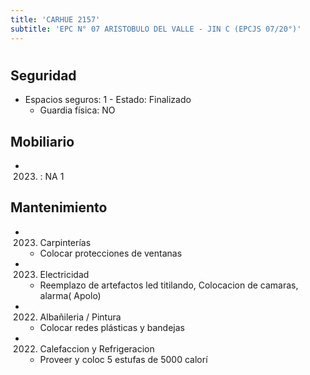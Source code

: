```yaml
---
title: 'CARHUE 2157'
subtitle: 'EPC N° 07 ARISTOBULO DEL VALLE - JIN C (EPCJS 07/20°)'
---
```


#


## Seguridad

*  Espacios seguros: 1 - Estado: Finalizado 
    + Guardia física: NO





## Mobiliario

*  (2023) : NA 1 





## Mantenimiento

*  (2023) Carpinterías 
    + Colocar protecciones de ventanas

*  (2023) Electricidad 
    + Reemplazo de artefactos led titilando, Colocacion de camaras, alarma( Apolo)

*  (2022) Albañileria / Pintura 
    + Colocar redes plásticas y bandejas

*  (2022) Calefaccion y Refrigeracion 
    + Proveer y coloc 5 estufas de 5000 calorí



